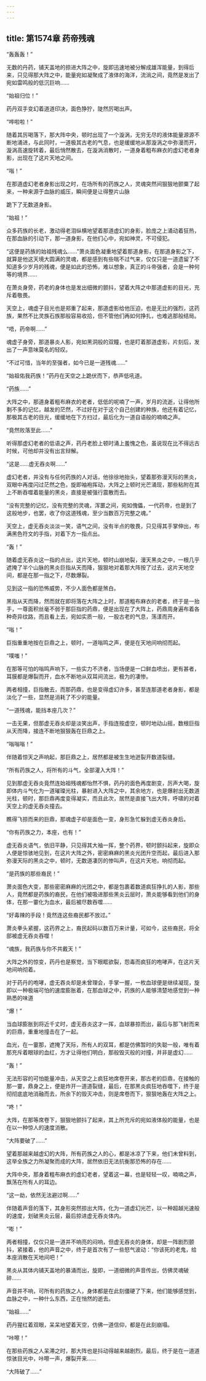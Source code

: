 ```yaml
---
---
---
```

title: 第1574章 药帝残魂
---



“轰轰轰！”

无数的丹药，铺天盖地的掠进大阵之中，旋即迅速地被分解成雄浑能量，到得后来，只见得那大阵之中，能量宛如凝聚成了液体的海洋，流淌之间，竟然是发出了宛如雷鸣般的低沉巨响……

“始祖归位！”

药丹双手变幻着道道印决，面色狰狞，陡然厉喝出声。

“哗啦啦！”

随着其厉喝落下，那大阵中央，顿时出现了一个漩涡，无穷无尽的液体能量源源不断地涌进，与此同时，一道极其古老的气息，也是缓缓地从那漩涡之中弥漫而开，漩涡高速旋转着，最后悄然散去，在漩涡消散时，一道身着粗布麻衣的虚幻老者身影，出现在了这片天地之间。

“嗡！”

在那道虚幻老者身影出现之时，在场所有的药族之人，灵魂突然间狠狠地颤粟了起来，一种来源于血脉的威压，瞬间便是让得整片山脉

跪下了无数道身影。

“始祖！”

众多药族的长老，激动得老泪纵横地望着那道虚幻的身影，脸庞之上涌动着狂热，在那血脉的引动下，那一道身影，在他们心中，宛如神灵，不可侵犯。

“这便是药族的始祖残魂么……”萧炎面色凝重地望着那道身影，在那道身影之下，就算是他这天境大圆满的灵魂，都是感到有些喘不过气来，仅仅只是一道遗留了不知道多少岁月的残魂，便是如此的恐怖，难以想象，真正的斗帝强者，会是一种何等的境界……

在萧炎身旁，药老的身体也是发出细微的颤抖，望着大阵之中那道虚影的目光，充斥着敬畏。

天空上，魂虚子目光也是郑重了起来，那道虚影给他压迫，也是无比的强烈，这药族，果然不比灵族石族那般容易收拾，但不管他们再如何挣扎，也难逃那般结局。

“唔，药帝啊……”

魂虚子身旁，那道暴炎人影，宛如黑洞般的双瞳，也是盯着那道虚影，片刻后，发出了一声意味莫名的轻叹。

“不过可惜，当年的至强者，如今已是一道残魂……”

“始祖佑我药族！”药丹在天空之上跪伏而下，恭声低吼道。

“药族……”

大阵之中，那道身着粗布麻衣的老者，低低的呢喃了一声，岁月的流逝，让得他所剩不多的记忆，越发的茫然，不过好在对于这个自己创建的种族，他还有着记忆，那极其古老的目光，缓缓地在下方扫过，最后化为一道自语般的喃喃之声。

“竟然败落至此……”

听得那虚幻老者的低语之声，药丹老脸上顿时涌上羞愧之色，虽说现在比不得远古时候，可他却并没有出言辩解。

“这是……虚无吞炎啊……”

虚幻老者，并没有与任何药族的人对话，他徐徐地抬头，望着那弥漫天际的黑炎，双眼中再度闪过茫然之色，旋即袖袍挥动，大阵之上顿时光芒涌现，那些粘附在其上不断吞噬着能量的黑炎，直接是被强行震散而去。

“没有完整的记忆，没有完整的灵魂，浑噩之间，宛如傀儡，一代药帝，也是到了这般地步，也罢，收了你这道残魂，至少当数百万完整之魂。”

天空上，虚无吞炎淡淡一笑，语气之间，没有半点的敬畏，只见得其手掌伸出，布满黑色符文的手指，对着下方一指点出。

“轰！”

随着虚无吞炎这一指的点出，这片天地，顿时山崩地裂，漫天黑炎之中，一根几乎遮掩了半个山脉的黑炎巨指从天而降，狠狠地对着那大阵按了过去，这片天地空间，都是在那一指之下，尽数爆裂。

见到这一指的恐怖威势，不少人面色都是煞白。

黑指从天而降，然而就在即将落在大阵之上时，那道粗布麻衣的老者，终于是一抬手，一尊面积丝毫不弱于那巨指的药鼎，便是出现在了大阵上，药鼎周身遍布着各种奇异纹路，而且看上去，宛如实质一般，一股古老的气息，荡漾而开。

“嗡！”

巨指重重地按在巨鼎之上，顿时，一道嗡鸣之声，便是在天地间响彻而起。

“噗嗤！”

在那等可怕的嗡鸣声响下，一些实力不济者，当场便是一口鲜血喷出，更有甚者，耳膜都是爆裂而开，血水不断地从双耳间流出，极为的凄惨。

两者相撞，巨指散去，而那药鼎，也是变得虚幻许多，甚至连那道老者身影，都是淡化了一些，显然是消耗了不少的能量。

“一道残魂，能挡本座几次？”

一击无果，但那虚无吞炎却是淡笑出声，手指连按虚空，顿时地动山摇，数根巨指从天而降，接连不断地狠狠轰在巨鼎之上。

“嗡嗡嗡！”

伴随着惊天之声响起，那巨鼎之上，居然都是被生生地迸裂开数道裂缝。

“所有药族之人，将所有的斗气，全部灌入大阵！”

见到那虚无吞炎竟然连始祖残魂都怡然不惧，药丹的面色再度剧变，厉声大喝，旋即体内斗气化为一道璀璨光柱，暴射进入大阵之中，其余地方，也是爆射出无数道光柱，顿时，那巨鼎再度变得凝实，而且此次，居然是直接飞出大阵，呼啸的对着天空上的虚无吞炎撞去。

瞧得飞掠而来的巨鼎，那魂虚子却是面色一变，身形急忙躲到虚无吞炎身后。

“你有药族之力，本座，也有！”

虚无吞炎语气，依旧平静，只见得其大袖一挥，整个药界，顿时颤抖起来，旋即众人便是惊骇地见到，在这片大阵之外，密密麻麻的黑炎光团升空而起，最后进入那弥漫天际的黑炎之中，顿时，无数道凄厉的惨叫声，在这片天地，响彻而起。

“是药族的那些裔民！”

萧炎面色大变，那些密密麻麻的光团之中，都是包裹着数道疯狂挣扎的人影，那些人，竟然都是药族的裔民，在他们被吸进那些黑炎云层时，萧炎能够看到他们的身体，在那一霎化为血水，最后被尽数吞噬……

“好毒辣的手段！竟然连这些裔民都不放过。”

萧炎拳头紧握，这药界之上，裔民起码以数百万来计量，可如今，这些裔民，将全部被虚无吞炎吞噬！

“魂族，我药族与你不共戴天！”

大阵之外的惊变，药丹也是察觉，当下眼眶欲裂，怨毒而疯狂的咆哮声，在这片天地间响彻着。

对于药丹的咆哮，虚无吞炎却是未曾理会，手掌一握，一枚血球便是继续凝现，旋即以一种极端可怕的速度膨胀着，在那血球之中，药族的人能够清楚地感觉到一种熟悉的味道

“爆！”

当血球膨胀到将近千丈时，虚无吞炎这才一挥，血球暴掠而出，最后与那飞射而来的巨鼎，重重地撞击在了一起。

血光，在一霎那，遮掩了天际，所有人的双耳，都是仿佛暂时的失聪一般，唯有着那充斥着眼球的血红，方才让得他们明白，那般毁灭般的对撞，并非是虚幻……

“轰！”

无法形容的可怕能量冲击，从天空之上疯狂地席卷开来，那古老的巨鼎，在接触的那一霎，鼎身之上，便是炸开一道道裂缝，最后，在那黑炎疯狂地吞噬下，终于是彻彻底底地消融而去，所余下的毁灭冲击，则是席卷而下，狠狠地轰在大阵之上。

“咚！”

大阵，在那等席卷下，狠狠地颤抖了起来，其上所充斥的宛如液体般的能量，也是在以一种惊人的速度消散。

“大阵要破了……”

望着那越来越虚幻的大阵，所有药族之人的心，都是冰凉了下来，他们未曾料到，这举全族之力所凝聚而成的大阵，居然依旧无法抗衡那恐怖的存在……

大阵中央，那身着粗布麻衣的虚幻老者，望着这一幕，也是轻轻一叹，喃喃之声，飘荡在所有人的耳边。

“这一劫，依然无法避过啊……”

伴随着声音的落下，其身形突然掠出大阵，化为一道虚幻光芒，以一种超越光速般的速度，划破黑炎云层，最后掠进虚无吞炎体内。

“嘭！”

两者相撞，仅仅只是一道并不响亮的闷响，但虚无吞炎的身体，却是一阵剧烈颤抖，紧接着，他的声音之中，终于是首次有了一些怒气波动：“你该死的老鬼，给本座消散在天地间吧！”

黑炎从其体内铺天盖地的暴涌而出，旋即，一道细微的声音传出，仿佛灵魂破碎……

声音并不响，可所有的药族之人，身体都是在此刻僵硬了下来，他们能够感觉到，血脉之中，一种什么东西，正在悄然的逝去。

“始祖……”

药丹猩红着双眼，呆呆地望着天空，仿佛一道信仰，都是在此刻崩塌。

“咔嚓！”

在那些药族之人呆滞之时，那大阵也是抖动得越来越剧烈，最后，终于是在一道道惊骇目光中，咔嚓一声，爆裂开来……

“大阵破了……”